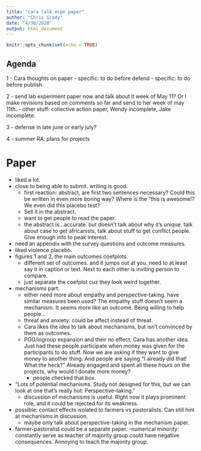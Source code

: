 ```yaml
---
title: "cara talk ecpn paper"
author: "Chris Grady"
date: "4/30/2020"
output: html_document
---
```


```r
knitr::opts_chunk$set(echo = TRUE)
```

## Agenda

1 - Cara thoughts on paper
    - specific: to do before defend
    - specific: to do before publish

2 - send lab experiment paper now and talk about it week of May 11?  Or I make revisions based on comments so far and send to her week of may 11th.
    - other stuff: collective action paper, Wendy incomplete, Jake incomplete.

3 - defense in late june or early july?

4 - summer RA: plans for projects


# Paper

- liked a lot.
- close to being able to submit. writing is good.
    - first reaction: abstract, are first two sentences necessary?  Could this be written in even more boring way?  Where is the "this is awesome!?  We even did this placebo test?
    - Sell it in the abstract.
    - want to get people to read the paper.
    - the abstract is...accurate.  but doesn't talk about why it's unique.  talk about case to get africanists, talk about stuff to get conflict people.  Give enough info to peak interest.

- need an appendix with the survey questions and outcome measures.
- liked violence placebo.
- figures 1 and 2, the main outcomes coefplots.
    - different set of outcomes.  and it jumps out at you. need to at least say it in caption or text.  Next to each other is inviting person to compare.
    - just separate the coefplot cuz they look weird together.

- mechanisms part: 
    - either need more about empathy and perspective-taking.  have similar measures been used?  The empathy stuff doesn't seem a mechanism.  It seems more like an outcome. Being willing to help people...
    - threat and anxiety: could be affect instead of threat.
    - Cara likes the idea to talk about mechanisms, but isn't convinced by them as outcomes.
    - PGG/ingroup expansion and their no effect, Cara has another idea.  Just had these people participate when money was given for the participants to do stuff.  Now we are asking if they want to give money to another thing.  And people are saying "I already did that!  What the heck?"  Already engaged and spent all these hours on the projects, why would I donate more money?  
        - people checked that box.

- "Lots of potential mechanisms.  Study not designed for this, but we can look at one that's really hot: Perspective-taking."
    - discussion of mechanisms is useful.  RIght now it plays prominent role, and it could be rejected for its weakness.


- possible: contact effects isolated to farmers vs pastoralists. Can still hint at mechanisms in discussion.
    - maybe only talk about perspective-taking in the mechanism paper.
- farmer-pastoralist could be a separate paper.
    -numerical minority: constantly serve as teacher of majority group could have negative consequences.  Annoying to teach the majority group.